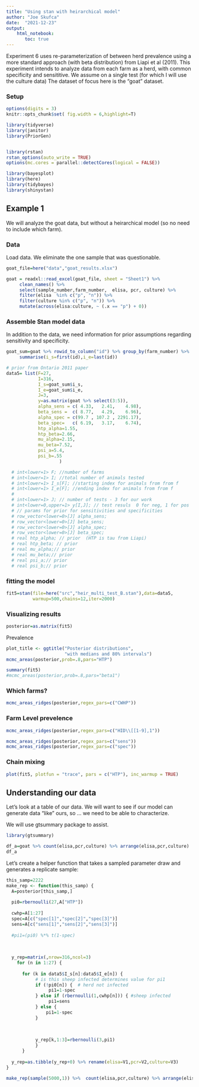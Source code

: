 ```yaml
---
title: "Using stan with heirarchical model"
author: "Joe Skufca"
date:  "2021-12-23"
output: 
    html_notebook:
       toc: true
---
```


Experiment 6 uses re-parameterization of between herd prevalence using a more standard approach (with beta distribution) from Liapi et al (2011). This experiment intends to analyze data from each farm as a herd, with common specificity and sensititive.  We assume on a single test (for which I will use the culture data)    The dataset of focus here is the "goat" dataset.

### Setup

```r
options(digits = 3)
knitr::opts_chunk$set( fig.width = 6,highlight=T)

library(tidyverse)
library(janitor)
library(PriorGen)


library(rstan)
rstan_options(auto_write = TRUE)
options(mc.cores = parallel::detectCores(logical = FALSE))

library(bayesplot)
library(here)
library(tidybayes)
library(shinystan)
```

## Example 1

We will analyze the goat data, but without a heirarchical model (so no need to include which farm).

### Data

Load data.  We eliminate the one sample that was questionable.


```r
goat_file=here("data","goat_results.xlsx")

goat = readxl::read_excel(goat_file, sheet = "Sheet1") %>%
     clean_names() %>%
     select(sample_number,farm_number,  elisa, pcr, culture) %>%
     filter(elisa  %in% c("p", "n")) %>%
     filter(culture %in% c("p", "n")) %>%
     mutate(across(elisa:culture, ~ (.x == "p") + 0)) 


```

### Assemble Stan model data

In addition to the data, we need information for prior assumptions regarding sensitivity and specificity.

```r
goat_sum=goat %>% rowid_to_column("id") %>% group_by(farm_number) %>%
     summarise(i_s=first(id),i_e=last(id))
```




```r
# prior from Ontario 2011 paper
data5= list(F=27,
            I=316,
            I_s=goat_sum$i_s,
            I_e=goat_sum$i_e,
            J=3,
            y=as.matrix(goat %>% select(3:5)),
            alpha_sens = c( 4.33,   2.41,    4.98),
            beta_sens =  c( 8.77,   4.29,    6.96),
            alpha_spec = c(99.7 , 107.2 , 2291.17),
            beta_spec=   c( 6.19,   3.17,    6.74),
            htp_alpha=1.55,
            htp_beta=2.66,
            mu_alpha=2.15,
            mu_beta=7.52,
            psi_a=5.4,
            psi_b=.55
                    )

  # int<lower=1> F; //number of farms
  # int<lower=1> I; //total number of animals tested
  # int<lower=1> I_s[F]; //starting index for animals from from f
  # int<lower=1> I_e[F]; //ending index for animals from from f
  # 
  # int<lower=1> J; // number of tests - 3 for our work
  # int<lower=0,upper=1> y[I,J]; // test resuls  0 for neg, 1 for pos
  # // params for prior for sensitivities and specificities
  # row_vector<lower=0>[J] alpha_sens;
  # row_vector<lower=0>[J] beta_sens;
  # row_vector<lower=0>[J] alpha_spec;
  # row_vector<lower=0>[J] beta_spec;
  # real htp_alpha; // prior  (HTP is tau from Liapi)
  # real htp_beta; // prior
  # real mu_alpha;// prior
  # real mu_beta;// prior
  # real psi_a;// prior
  # real psi_b;// prior
```


### fitting the model

```r
fit5=stan(file=here("src","heir_multi_test_B.stan"),data=data5,
          warmup=500,chains=12,iter=2000)
```

###  Visualizing results

```r
posterior=as.matrix(fit5)
```


Prevalence

```r
plot_title <- ggtitle("Posterior distributions",
                      "with medians and 80% intervals")
mcmc_areas(posterior,prob=.8,pars="HTP")


```

```r
summary(fit5)
#mcmc_areas(posterior,prob=.8,pars="beta1")
```

### Which farms?

```r
mcmc_areas_ridges(posterior,regex_pars=c("CWHP")) 
```
### Farm Level prevelence

```r
mcmc_areas_ridges(posterior,regex_pars=c("HID\\[[1-9],1"))
```
```r
mcmc_areas_ridges(posterior,regex_pars=c("sens"))
mcmc_areas_ridges(posterior,regex_pars=c("spec"))
```


### Chain mixing

```r
plot(fit5, plotfun = "trace", pars = c("HTP"), inc_warmup = TRUE)

```





## Understanding our data

Let's look at a table of our data.  We will want to see if our model can generate data "like" ours, so ... we need to be able to characterize.

We will use gtsummary package to assist.
```r
library(gtsummary)
```

```r
df_a=goat %>% count(elisa,pcr,culture) %>% arrange(elisa,pcr,culture)
df_a
```

Let's create a helper function that takes a sampled parameter draw and generates a replicate sample:

```r
this_samp=2222
make_rep <- function(this_samp) {
  A=posterior[this_samp,]
  
  pi0=rbernoulli(27,A["HTP"])
  
  cwhp=A[1:27]
  spec=A[c("spec[1]","spec[2]","spec[3]")]
  sens=A[c("sens[1]","sens[2]","sens[3]")]
  
  #pi1=(pi0) %*% t(1-spec) 
  
  
  
  y_rep=matrix(,nrow=316,ncol=3)
    for (n in 1:27) {
  
      for (k in data5$I_s[n]:data5$I_e[n]) {
           # is this sheep infected determines value for pi1
           if (!pi0[n]) {  # herd not infected
                pi1=1-spec
           } else if (rbernoulli(1,cwhp[n])) { #sheep infected
                pi1=sens
           } else {
               pi1=1-spec 
           }
           
           
           
           y_rep[k,1:3]=rbernoulli(3,pi1)
           }
      }
  
  y_rep=as.tibble(y_rep+0) %>% rename(elisa=V1,pcr=V2,culture=V3)
}
```

```r

make_rep(sample(5000,1)) %>%  count(elisa,pcr,culture) %>% arrange(elisa,pcr,culture)
```





